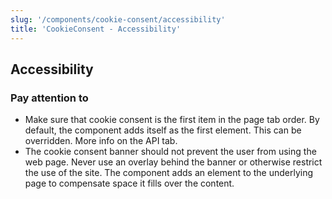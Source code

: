 ```yaml
---
slug: '/components/cookie-consent/accessibility'
title: 'CookieConsent - Accessibility'
---
```




## Accessibility

### Pay attention to

- Make sure that cookie consent is the first item in the page tab order. By default, the component adds itself as the first element. This can be overridden. More info on the <InternalLink href="components/cookie-consent/api">API tab</InternalLink>.
- The cookie consent banner should not prevent the user from using the web page. Never use an overlay behind the banner or otherwise restrict the use of the site. The component adds an element to the underlying page to compensate space it fills over the content.
